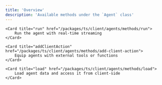 ```yaml
---
title: 'Overview'
description: 'Available methods under the `Agent` class'
---
```


<CardGroup cols={2}>
	
	<Card title="run" href="/packages/ts/client/agents/methods/run">
		Run the agent with real-time streaming
	</Card>

	<Card title="addClientAction" href="/packages/ts/client/agents/methods/add-client-action">
		Equip agents with external tools or functions
	</Card>

	<Card title="load" href="/packages/ts/client/agents/methods/load">
		Load agent data and access it from client-side
	</Card>

</CardGroup>
